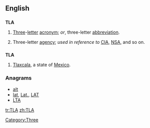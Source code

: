 {{also|tla}}
==English==
{{wikipedia|Three-letter acronym}}

==={{initialism}}===
'''TLA'''

# [[three|Three]]-[[letter]] [[acronym]]; ''or'', three-letter [[abbreviation]].
# {{US|humorous}} Three-letter [[agency]]; ''used in reference to'' [[CIA]], [[NSA]], and so on.

==={{abbreviation}}===
'''TLA'''

# [[Tlaxcala]], a state of [[Mexico]].

===Anagrams===
* [[alt#English|alt]] 
* [[lat#English|lat]], [[Lat.#English|Lat.]], [[LAT#English|LAT]]
* [[LTA#English|LTA]]

[[Category:Three]]

[[tr:TLA]]
[[zh:TLA]]